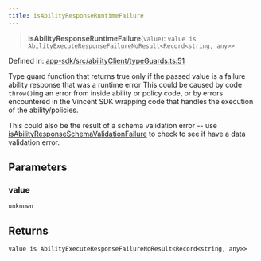```yaml
---
title: isAbilityResponseRuntimeFailure
---
```


> **isAbilityResponseRuntimeFailure**(`value`): `value is AbilityExecuteResponseFailureNoResult<Record<string, any>>`

Defined in: [app-sdk/src/abilityClient/typeGuards.ts:51](https://github.com/LIT-Protocol/Vincent/blob/59bbcc58961d006596c8c80671cc1200f69f2946/packages/libs/app-sdk/src/abilityClient/typeGuards.ts#L51)

Type guard function that returns true only if the passed value is a failure ability response that was a runtime error
This could be caused by code `throw()`ing an error from inside ability or policy code, or by errors encountered in the
Vincent SDK wrapping code that handles the execution of the ability/policies.

This could also be the result of a schema validation error -- use [isAbilityResponseSchemaValidationFailure](./isAbilityResponseSchemaValidationFailure) to check
to see if have a data validation error.

## Parameters

### value

`unknown`

## Returns

`value is AbilityExecuteResponseFailureNoResult<Record<string, any>>`

